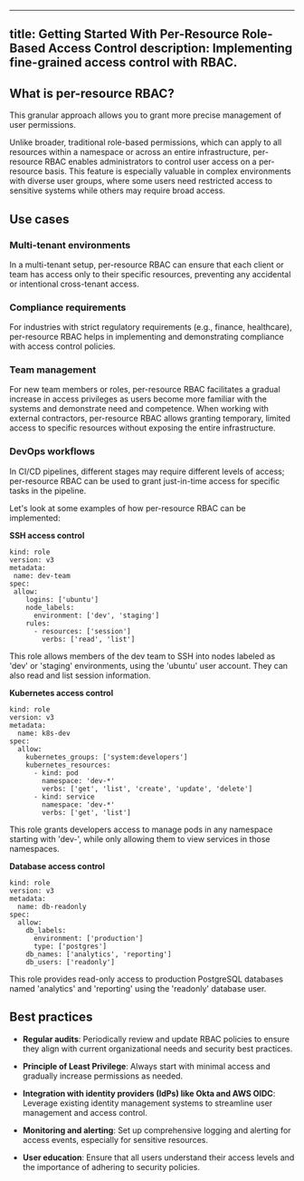 
---
title: Getting Started With Per-Resource Role-Based Access Control
description: Implementing fine-grained access control with RBAC.
---


## What is per-resource RBAC?

This granular approach allows you to grant more precise management of user permissions.

Unlike broader, traditional role-based permissions, which can apply to all resources within a namespace or across an entire infrastructure, per-resource RBAC enables administrators to control user access on a per-resource basis. 
This feature is especially valuable in complex environments with diverse user groups, where some users need restricted access to sensitive systems while others may require broad access.

## Use cases

### Multi-tenant environments

In a multi-tenant setup, per-resource RBAC can ensure that each client or team has access only to their specific resources, preventing any accidental or intentional cross-tenant access.

### Compliance requirements
For industries with strict regulatory requirements (e.g., finance, healthcare), per-resource RBAC helps in implementing and demonstrating compliance with access control policies.

### Team management
For new team members or roles, per-resource RBAC facilitates a gradual increase in access privileges as users become more familiar with the systems and demonstrate need and competence.
When working with external contractors, per-resource RBAC allows granting temporary, limited access to specific resources without exposing the entire infrastructure.

### DevOps workflows
In CI/CD pipelines, different stages may require different levels of access; per-resource RBAC can be used to grant just-in-time access for specific tasks in the pipeline.

Let's look at some examples of how per-resource RBAC can be implemented:

**SSH access control**

```code
kind: role
version: v3
metadata:
 name: dev-team
spec:
 allow:
    logins: ['ubuntu']
    node_labels:
      environment: ['dev', 'staging']
    rules:
      - resources: ['session']
        verbs: ['read', 'list']
```

This role allows members of the dev team to SSH into nodes labeled as 'dev' or 'staging' environments, using the 'ubuntu' user account. 
They can also read and list session information.

**Kubernetes access control**

```code
kind: role
version: v3
metadata:
  name: k8s-dev
spec:
  allow:
    kubernetes_groups: ['system:developers']
    kubernetes_resources:
      - kind: pod
        namespace: 'dev-*'
        verbs: ['get', 'list', 'create', 'update', 'delete']
      - kind: service
        namespace: 'dev-*'
        verbs: ['get', 'list']
```

This role grants developers access to manage pods in any namespace starting with 'dev-', while only allowing them to view services in those namespaces.

**Database access control**

```code
kind: role
version: v3
metadata:
  name: db-readonly
spec:
  allow:
    db_labels:
      environment: ['production']
      type: ['postgres']
    db_names: ['analytics', 'reporting']
    db_users: ['readonly']
```

This role provides read-only access to production PostgreSQL databases named 'analytics' and 'reporting' using the 'readonly' database user.


## Best practices

- **Regular audits**: 
Periodically review and update RBAC policies to ensure they align with current organizational needs and security best practices.

- **Principle of Least Privilege**: 
Always start with minimal access and gradually increase permissions as needed.

- **Integration with identity providers (IdPs) like Okta and AWS OIDC**:
Leverage existing identity management systems to streamline user management and access control.

- **Monitoring and alerting**:
Set up comprehensive logging and alerting for access events, especially for sensitive resources.

- **User education**:
Ensure that all users understand their access levels and the importance of adhering to security policies.